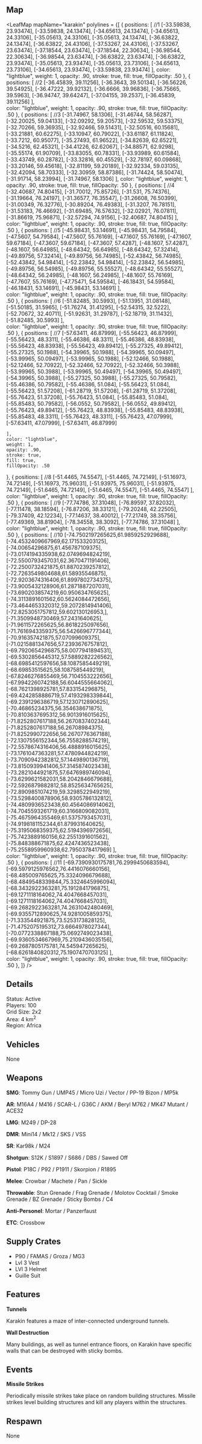 
## Map

<LeafMap 
mapName="karakin"
polylines = {[ 
  { positions: [
      //1
      [-33.59838, 23.93474],
      [-33.59838, 24.13474],
      [-34.65613, 24.13474],
      [-34.65613, 24.33106],
      [-35.05613, 24.33106],
      [-35.05613, 24.13474],
      [-36.63822, 24.13474],
      [-36.63822, 24.43106],
      [-37.53267, 24.43106],
      [-37.53267, 23.63474],
      [-37.18544, 23.63474],
      [-37.18544, 22.30634],
      [-36.98544, 22.30634],
      [-36.98544, 23.63474],
      [-36.63822, 23.63474],
      [-36.63822, 23.93474],
      [-35.05613, 23.93474],
      [-35.05613, 23.73106],
      [-34.65613, 23.73106],
      [-34.65613, 23.93474],
      [-33.59838, 23.93474]
    ], 
    color: "lightblue", 
    weight: 1,
    opacity: .90,
    stroke: true,
    fill: true,
    fillOpacity: .50
  },
  { positions: [
      //2
      [-36.45839, 39.11256],
      [-36.3643, 39.50134],
      [-36.56226, 39.54925],
      [-36.47222, 39.92132],
      [-36.6666, 39.96836],
      [-36.75665, 39.5963],
      [-36.94747, 39.64247],
      [-37.04155, 39.2537],
      [-36.45839, 39.11256]
    ],  
    color: "lightblue", 
    weight: 1,
    opacity: .90,
    stroke: true,
    fill: true,
    fillOpacity: .50
  },
  { positions: [
      //3
      [-31.74967, 58.1306],
      [-31.46744, 58.56287],
      [-32.20025, 59.04133],
      [-32.09292, 59.20573],
      [-32.59532, 59.53375],
      [-32.70266, 59.36935],
      [-32.92466, 59.51431],
      [-32.50516, 60.15681],
      [-33.21881, 60.62275],
      [-33.10947, 60.79022],
      [-33.61187, 61.11824],
      [-33.7212, 60.95077],
      [-35.27493, 61.96522],
      [-34.82639, 62.65221],
      [-34.5216, 62.45321],
      [-34.41226, 62.62067],
      [-34.88571, 62.9298],
      [-35.55174, 61.90709],
      [-33.83055, 60.78331],
      [-33.93989, 60.61584],
      [-33.43749, 60.28782],
      [-33.32816, 60.45529],
      [-32.78197, 60.09868],
      [-33.20146, 59.45618],
      [-32.81199, 59.20189],
      [-32.92334, 59.03135],
      [-32.42094, 58.70333],
      [-32.30959, 58.87386],
      [-31.74424, 58.50474],
      [-31.91714, 58.23994],
      [-31.74967, 58.1306]
    ], 
    color: "lightblue", 
    weight: 1,
    opacity: .90,
    stroke: true,
    fill: true,
    fillOpacity: .50
  },
  { positions: [
      //4
      [-32.40687, 74.80415],
      [-31.70012, 75.85726],
      [-31.531, 75.74376],
      [-31.19664, 76.24197],
      [-31.36577, 76.35547],
      [-31.26608, 76.50399],
      [-31.00349, 76.32776],
      [-30.89204, 76.49383],
      [-31.3207, 76.78151],
      [-31.53183, 76.46692],
      [-31.69485, 76.57632],
      [-32.02921, 76.07811],
      [-31.86619, 75.96871],
      [-32.57294, 74.9156],
      [-32.40687, 74.80415]
    ],  
    color: "lightblue", 
    weight: 1,
    opacity: .90,
    stroke: true,
    fill: true,
    fillOpacity: .50
  },
  { positions: [
      //5
      [-45.98431, 53.14691],
      [-45.98431, 54.79584],
      [-47.5607, 54.79584],
      [-47.5607, 55.76169],
      [-47.1607, 55.76169],
      [-47.1607, 59.67184],
      [-47.3607, 59.67184],
      [-47.3607, 57.4287],
      [-48.1607, 57.4287],
      [-48.1607, 56.64985],
      [-48.64342, 56.64985],
      [-48.64342, 57.32414],
      [-49.89756, 57.32414],
      [-49.89756, 56.74985],
      [-52.43842, 56.74985],
      [-52.43842, 54.98414],
      [-52.23842, 54.98414],
      [-52.23842, 56.54985],
      [-49.89756, 56.54985],
      [-49.89756, 55.55527],
      [-48.64342, 55.55527],
      [-48.64342, 56.24985],
      [-48.1607, 56.24985],
      [-48.1607, 55.76169],
      [-47.7607, 55.76169],
      [-47.75471, 54.59584],
      [-46.18431, 54.59584],
      [-46.18431, 53.14691],
      [-45.98431, 53.14691]
    ],  
    color: "lightblue", 
    weight: 1,
    opacity: .90,
    stroke: true,
    fill: true,
    fillOpacity: .50
  },
  { positions: [
      //6
      [-51.82485, 30.5993],
      [-51.13951, 31.08148],
      [-51.50185, 31.5965],
      [-51.76274, 31.41295],
      [-52.54315, 32.5222],
      [-52.70672, 32.40711],
      [-51.92631, 31.29787],
      [-52.18719, 31.11432],
      [-51.82485, 30.5993]
    ],  
    color: "lightblue", 
    weight: 1,
    opacity: .90,
    stroke: true,
    fill: true,
    fillOpacity: .50
  },
  { positions: [
      //7
      [-57.63411, 46.87999],
      [-55.56423, 46.87999],
      [-55.56423, 48.3311],
      [-55.46386, 48.3311],
      [-55.46386, 48.83938],
      [-55.56423, 48.83938],
      [-55.56423, 49.89412],
      [-55.27325, 49.89412],
      [-55.27325, 50.1988],
      [-54.39965, 50.1988],
      [-54.39965, 50.09497],
      [-53.99965, 50.09497],
      [-53.99965, 50.1988],
      [-52.12466, 50.1988],
      [-52.12466, 52.70922],
      [-52.32466, 52.70922],
      [-52.32466, 50.3988],
      [-53.99965, 50.3988],
      [-53.99965, 50.49497],
      [-54.39965, 50.49497],
      [-54.39965, 50.3988],
      [-55.27325, 50.3988],
      [-55.27325, 50.79582],
      [-55.46386, 50.79582],
      [-55.46386, 51.084],
      [-55.56423, 51.084],
      [-55.56423, 51.57208],
      [-61.28719, 51.57208],
      [-61.28719, 51.37208],
      [-55.76423, 51.37208],
      [-55.76423, 51.084],
      [-55.85483, 51.084],
      [-55.85483, 50.79582],
      [-56.0552, 50.79582],
      [-56.0552, 49.89412],
      [-55.76423, 49.89412],
      [-55.76423, 48.83938],
      [-55.85483, 48.83938],
      [-55.85483, 48.3311],
      [-55.76423, 48.3311],
      [-55.76423, 47.07999],
      [-57.63411, 47.07999],
      [-57.63411, 46.87999]

    ],  
    color: "lightblue", 
    weight: 1,
    opacity: .90,
    stroke: true,
    fill: true,
    fillOpacity: .50
  },
  { positions: [
      //8
      [-51.4465, 74.5547],
      [-51.4465, 74.72149],
      [-51.16973, 74.72149],
      [-51.16973, 75.96031],
      [-51.93975, 75.96031],
      [-51.93975, 74.72149],
      [-51.6465, 74.72149],
      [-51.6465, 74.5547],
      [-51.4465, 74.5547]
    ],  
    color: "lightblue", 
    weight: 1,
    opacity: .90,
    stroke: true,
    fill: true,
    fillOpacity: .50
  },
  { positions: [
      //9
      [-77.74786, 37.31048],
      [-76.89597, 37.82032],
      [-77.11478, 38.18594],
      [-76.87206, 38.33121],
      [-79.20248, 42.22505],
      [-79.37409, 42.12234],
      [-77.14637, 38.40012],
      [-77.21749, 38.35756],
      [-77.49369, 38.81904],
      [-78.34558, 38.3092],
      [-77.74786, 37.31048]
    ],  
    color: "lightblue", 
    weight: 1,
    opacity: .90,
    stroke: true,
    fill: true,
    fillOpacity: .50
  },
  { positions: [
      //10
      [-74.7502197265625,61.9859252929688],
      [-74.4532409667969,62.171533203125],
      [-74.00654296875,61.456787109375],
      [-73.0174194335938,62.0749694824219],
      [-72.5500793457031,62.3670471191406],
      [-72.2500732421875,61.8870239257812],
      [-72.7263549804688,61.58935546875],
      [-72.9203674316406,61.8997802734375],
      [-73.9005432128906,61.2871887207031],
      [-73.6902038574219,60.950634765625],
      [-74.3113891601562,60.5624084472656],
      [-73.4644653320312,59.2072814941406],
      [-72.8253051757812,59.602130126953,],
      [-71.3509948730469,57.2431640625],
      [-71.9611572265625,56.8618225097656],
      [-71.7616943359375,56.5426696777344],
      [-70.916357421875,57.07099609375],
      [-71.0215881347656,57.2393676757812],
      [-69.7920654296875,58.0077941894531],
      [-69.5302856445312,57.5889282226562],
      [-68.6985412597656,58.1087585449219],
      [-68.69853515625,58.1087585449219],
      [-67.8246276855469,56.7104553222656],
      [-67.9942260742188,56.6044555664062],
      [-68.7621398925781,57.833154296875],
      [-69.4242858886719,57.4193298339844],
      [-69.2391296386719,57.1230712890625],
      [-70.46865234375,56.354638671875],
      [-70.8103637695312,56.9013916015625],
      [-71.8252807617188,56.2670837402344],
      [-71.8252807617188,56.26708984375],
      [-71.8252990722656,56.2670776367188],
      [-72.1307556152344,56.7558288574219],
      [-72.5578674316406,56.4888916015625],
      [-73.1761047363281,57.4780944824219],
      [-73.7090942382812,57.1449890136719],
      [-73.8150939941406,57.3145874023438],
      [-73.2821044921875,57.6476989746094],
      [-73.6299621582031,58.2042846679688],
      [-72.5926879882812,58.8525634765625],
      [-72.8909851074219,59.3298522949219],
      [-73.5298400878906,58.9305786132812],
      [-74.4809936523438,60.4564086914062],
      [-74.7045593261719,60.3166809082031],
      [-75.4675964355469,61.5375793457031],
      [-74.9198181152344,61.879931640625],
      [-75.3195068359375,62.5194396972656],
      [-75.7423889160156,62.2551391601562],
      [-75.848388671875,62.4247436523438],
      [-75.2558959960938,62.7950378417969]
    ],  
    color: "lightblue", 
    weight: 1,
    opacity: .90,
    stroke: true,
    fill: true,
    fillOpacity: .50
  },
  { positions: [
      //11
      [-69.7390930175781,76.2999450683594],
      [-69.5979125976562,76.4416076660156],
      [-68.485009765625,75.3324096679688],
      [-68.4849548339844,75.3324645996094],
      [-68.3432922363281,75.1912841796875],
      [-69.1271118164062,74.4047668457031],
      [-69.1271118164062,74.4047668457031],
      [-69.2682922363281,74.2631042480469],
      [-69.9355712890625,74.9281005859375],
      [-71.333544921875,73.5253173828125],
      [-71.4752075195312,73.6664978027344],
      [-70.0772338867188,75.0692749023438],
      [-69.9360534667969,75.2109436035156],
      [-69.2687805175781,74.545947265625],
      [-68.6261840820312,75.1907470703125]
    ],  
    color: "lightblue", 
    weight: 1,
    opacity: .90,
    stroke: true,
    fill: true,
    fillOpacity: .50
  },
]}
/>

## Details

Status: Active  
Players: 100  
Grid Size: 2x2  
Area: 4 km<sup>2</sup>  
Region: Africa  

## Vehicles

None  

## Weapons

**SMG**: Tommy Gun / UMP45 / Micro Uzi / Vector / PP-19 Bizon / MP5k  

**AR**: M16A4 / M416 / SCAR-L / G36C / AKM / Beryl M762 / MK47 Mutant / ACE32  

**LMG**: M249 / DP-28  

**DMR**: Mini14 / Mk12 / SKS / VSS  

**SR**: Kar98k / M24

**Shotgun**: S12K / S1897 / S686 / DBS / Sawed Off  

**Pistol**: P18C / P92 / P1911 / Skorpion / R1895  

**Melee**: Crowbar / Machete / Pan / Sickle  

**Throwable**: Stun Grenade / Frag Grenade / Molotov Cocktail / Smoke Grenade / BZ Grenade / Sticky Bombs / C4  

**Anti-Personel**: Mortar / Panzerfaust  

**ETC**: Crossbow  

## Supply Crates

- P90 / FAMAS / Groza / MG3
- Lvl 3 Vest
- LVl 3 Helmet
- Guille Suit 

## Features

**Tunnels**  

Karakin features a maze of inter-connected underground tunnels. 

**Wall Destruction**  

Many buildings, as well as tunnel entrance floors, on Karakin have specific walls that can be destroyed with sticky bombs.  

## Events

**Missile Strikes**  

Periodically missile strikes take place on random building structures. Missile strikes level building structures and kill any players within the structures.   

## Respawn

None  
